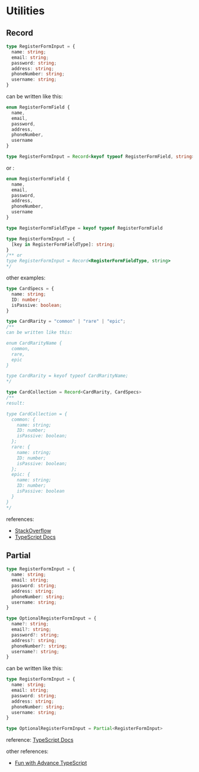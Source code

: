 # Utilities

## Record

```ts
type RegisterFormInput = {
  name: string;
  email: string;
  password: string;
  address: string;
  phoneNumber: string;
  username: string;
}
```

can be written like this:
```ts highlight=10
enum RegisterFormField {
  name,
  email,
  password,
  address,
  phoneNumber,
  username
}

type RegisterFormInput = Record<keyof typeof RegisterFormField, string>
```

or : 
```ts highlight=11
enum RegisterFormField {
  name,
  email,
  password,
  address,
  phoneNumber,
  username
}

type RegisterFormFieldType = keyof typeof RegisterFormField

type RegisterFormInput = {
  [key in RegisterFormFieldType]: string;
}
/** or
type RegisterFormInput = Record<RegisterFormFieldType, string>
*/
```

other examples: 
```ts highlight=1,7,20
type CardSpecs = {
  name: string;
  ID: number;
  isPassive: boolean;
}

type CardRarity = "common" | "rare" | "epic";
/**
can be written like this:

enum CardRarityName {
  common,
  rare,
  epic
}

type CardRarity = keyof typeof CardRarityName;
*/

type CardCollection = Record<CardRarity, CardSpecs>
/**
result:

type CardCollection = {
  common: {
    name: string;
    ID: number;
    isPassive: boolean;
  };
  rare: {
    name: string;
    ID: number;
    isPassive: boolean;
  };
  epic: {
    name: string;
    ID: number;
    isPassive: boolean
  }
}
*/
```

references:
- [StackOverflow](https://stackoverflow.com/questions/54438012/an-index-signature-parameter-type-cannot-be-a-union-type-consider-using-a-mappe/54438350#54438350)
- [TypeScript Docs](https://www.typescriptlang.org/docs/handbook/utility-types.html#recordkeystype)

## Partial

```ts
type RegisterFormInput = {
  name: string;
  email: string;
  password: string;
  address: string;
  phoneNumber: string;
  username: string;
}

type OptionalRegisterFormInput = {
  name?: string;
  email?: string;
  password?: string;
  address?: string;
  phoneNumber?: string;
  username?: string;
}
```

can be written like this:
```ts highlight=10
type RegisterFormInput = {
  name: string;
  email: string;
  password: string;
  address: string;
  phoneNumber: string;
  username: string;
}

type OptionalRegisterFormInput = Partial<RegisterFormInput>
```

reference: [TypeScript Docs](https://www.typescriptlang.org/docs/handbook/utility-types.html#partialtype)

other references:
- [Fun with Advance TypeScript](https://www.youtube.com/watch?v=nNse0r0aRT8)